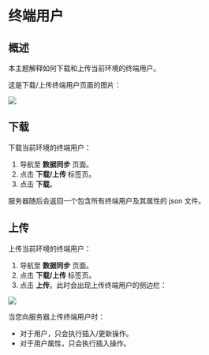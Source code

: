 
# 终端用户

## 概述

本主题解释如何下载和上传当前环境的终端用户。

这是下载/上传终端用户页面的图片：

![](../data-import-and-export/assets/end-users/001.webp)

## 下载

下载当前环境的终端用户：

1. 导航至 **数据同步** 页面。
2. 点击 **下载/上传** 标签页。
3. 点击 **下载**。

服务器随后会返回一个包含所有终端用户及其属性的 json 文件。

## 上传

上传当前环境的终端用户：

1. 导航至 **数据同步** 页面。
2. 点击 **下载/上传** 标签页。
3. 点击 **上传**。此时会出现上传终端用户的侧边栏：

![](../data-import-and-export/assets/end-users/002.webp)

<Callout type="info">
当您向服务器上传终端用户时：

- 对于用户，只会执行插入/更新操作。
- 对于用户属性，只会执行插入操作。
</Callout>
